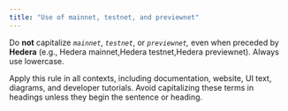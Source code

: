 ---
title: "Use of mainnet, testnet, and previewnet"
---


Do **not** capitalize *`mainnet`*, *`testnet`*, or *`previewnet`,* even when preceded by **Hedera** (e.g., Hedera mainnet,Hedera testnet,Hedera previewnet). Always use lowercase.

Apply this rule in all contexts, including documentation, website, UI text, diagrams, and developer tutorials. Avoid capitalizing these terms in headings unless they begin the sentence or heading.
